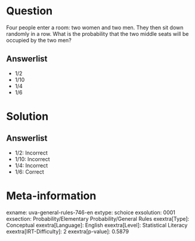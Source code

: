 Question
========

Four people enter a room: two women and two men. They then sit down randomly in a row. What is the probability that the two middle seats will be occupied by the two men?

Answerlist
----------

* 1/2
* 1/10
* 1/4
* 1/6

Solution
========

Answerlist
----------

* 1/2: Incorrect
* 1/10: Incorrect
* 1/4: Incorrect
* 1/6: Correct

Meta-information
================
exname: uva-general-rules-746-en
extype: schoice
exsolution: 0001
exsection: Probability/Elementary Probability/General Rules
exextra[Type]: Conceptual
exextra[Language]: English
exextra[Level]: Statistical Literacy
exextra[IRT-Difficulty]: 2
exextra[p-value]: 0.5879
